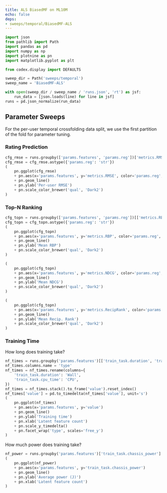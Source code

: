 ```yaml
---
title: ALS BiasedMF on ML10M
echo: false
deps:
- sweeps/temporal/BiasedMF-ALS
---
```


```python
import json
from pathlib import Path
import pandas as pd
import numpy as np
import plotnine as pn
import matplotlib.pyplot as plt
```

```python
from codex.display import DEFAULTS
```

```python
sweep_dir = Path('sweeps/temporal')
sweep_name = 'BiasedMF-ALS'

with open(sweep_dir / sweep_name / 'runs.json', 'rt') as jsf:
    run_data = [json.loads(line) for line in jsf]
runs = pd.json_normalize(run_data)
```


## Parameter Sweeps

For the per-user temporal crossfolding data split, we use the first partition of
the fold for parameter tuning.

### Rating Prediction

```python
cfg_rmse = runs.groupby(['params.features', 'params.reg'])['metrics.RMSE'].mean().reset_index()
cfg_rmse = cfg_rmse.astype({'params.reg': 'str'})
(
    pn.ggplot(cfg_rmse)
    + pn.aes(x='params.features', y='metrics.RMSE', color='params.reg', shape='params.reg')
    + pn.geom_line()
    + pn.ylab('Per-user RMSE')
    + pn.scale_color_brewer('qual', 'Dark2')
)
```

### Top-N Ranking

```python
cfg_topn = runs.groupby(['params.features', 'params.reg'])[['metrics.RBP', 'metrics.NDCG', 'metrics.RecipRank']].mean().reset_index()
cfg_topn = cfg_topn.astype({'params.reg': 'str'})
(
    pn.ggplot(cfg_topn)
    + pn.aes(x='params.features', y='metrics.RBP', color='params.reg', shape='params.reg')
    + pn.geom_line()
    + pn.ylab('Mean RBP')
    + pn.scale_color_brewer('qual', 'Dark2')
)
```

```python
(
    pn.ggplot(cfg_topn)
    + pn.aes(x='params.features', y='metrics.NDCG', color='params.reg', shape='params.reg')
    + pn.geom_line()
    + pn.ylab('Mean NDCG')
    + pn.scale_color_brewer('qual', 'Dark2')
)
```

```python
(
    pn.ggplot(cfg_topn)
    + pn.aes(x='params.features', y='metrics.RecipRank', color='params.reg', shape='params.reg')
    + pn.geom_line()
    + pn.ylab('Mean Recip. Rank')
    + pn.scale_color_brewer('qual', 'Dark2')
)
```

### Training Time

How long does training take?

```python
nf_times = runs.groupby('params.features')[['train_task.duration', 'train_task.cpu_time']].mean()
nf_times.columns.name = 'type'
nf_times = nf_times.rename(columns={
    'train_task.duration': 'Wall',
    'train_task.cpu_time': 'CPU',
})
nf_times = nf_times.stack().to_frame('value').reset_index()
nf_times['value'] = pd.to_timedelta(nf_times['value'], unit='s')
(
    pn.ggplot(nf_times)
    + pn.aes(x='params.features', y='value')
    + pn.geom_line()
    + pn.ylab('Training time')
    + pn.xlab('Latent feature count')
    + pn.scale_y_timedelta()
    + pn.facet_wrap('type', scales='free_y')
)
```


How much power does training take?

```python
nf_power = runs.groupby('params.features')['train_task.chassis_power'].mean().reset_index()
(
    pn.ggplot(nf_power)
    + pn.aes(x='params.features', y='train_task.chassis_power')
    + pn.geom_line()
    + pn.ylab('Average power (J)')
    + pn.xlab('Latent feature count')
)
```

